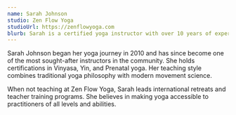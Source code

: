 ```yaml
---
name: Sarah Johnson
studio: Zen Flow Yoga
studioUrl: https://zenflowyoga.com
blurb: Sarah is a certified yoga instructor with over 10 years of experience in vinyasa and restorative yoga. Her classes focus on mindful movement and breath awareness.
---
```


Sarah Johnson began her yoga journey in 2010 and has since become one of the most sought-after instructors in the community. She holds certifications in Vinyasa, Yin, and Prenatal yoga. Her teaching style combines traditional yoga philosophy with modern movement science.

When not teaching at Zen Flow Yoga, Sarah leads international retreats and teacher training programs. She believes in making yoga accessible to practitioners of all levels and abilities. 